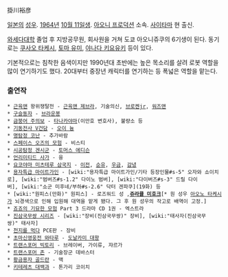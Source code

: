 掛川裕彦

[[일본]]의 [[성우]]. [[1964년]] [[10월 11일]]생. [[아오니 프로덕션]] 소속. [[사이타마]] 현 출신.

[[와세다대학]] 졸업 후 지방공무원, 회사원을 거쳐 도쿄 아오니쥬쿠의 6기생이 된다. 동기로는 [[쿠사오 타케시]], [[토마 유미]], [[야나다 키요유키]] 등이 있다.

기본적으로는 침착한 음색이지만 1990년대 초반에는 높은 목소리를 살려 로봇 역할을 많이 연기하기도 했다. 20대부터 중장년 캐릭터를 연기하는 등 폭넓은 역할을 맡는다. 

=== 출연작 ===
 * [[근육맨]] 왕위쟁탈전 - [[근육맨 제브라]], 기술의신, [[브로켄jr]], [[워즈맨]]
 * [[구슬동자]] - [[브라운봉]]
 * [[금붕어 주의보]] - [[타나카야마]](이만호 변호사), 불량소 등
 * [[기동전사 V건담]] - [[오이 늉]]
 * [[명탐정 코난]] - 추가바람
 * [[스페이스 오즈의 모험]] - 비스티
 * [[시공탐정 겐시군]] - [[토머스 에디슨]]
 * [[언리미티드 사가]] - 융
 * [[요코야마 미츠테루 삼국지]] - [[이전]], [[순유]], [[우금]], [[감녕]]
 * [[용자특급 마이트가인]] - [wiki:"용자특급 마이트가인/기타 등장인물#s-5" 오자와 쇼이치로], [wiki:"범버즈#s-1.2" 다이노 범버], [wiki:"다이버즈#s-3" 드릴 다이버], [wiki:"쇼군 미후네/부하#s-2.6" 닥터 겐파쿠](19화) 등
 * [wiki:"원피스(만화)" 원피스] - 로즈워드 성 ,'''[[쥬라큘 미호크]]'''[* 원 성우 [[아오노 타케시]]가 뇌경색으로 인해 입원해 대역을 맡게 됐다. 그 후 원 성우의 작고로 배역이 고정.]
 * [[죠죠의 기묘한 모험]] Part 3 드라마 CD 1권 - 엑스트라
 * [[진삼국무쌍 시리즈]] - [wiki:"장비(진삼국무쌍)" 장비], [wiki:"태사자(진삼국무쌍)" 태사자]
 * [[천지를 먹다]] PCE판 - 장비
 * [[초마신영웅전 와타루]] - [[도날카미 대왕]]
 * [[트랜스포머 빅토리]] - 브레이버, 가이류, 쟈르가
 * [[트랜스포머 존]] - 기술장군 데바스터
 * [[황금용자 골드란]] - 맥
 * [[키테레츠 대백과]] - 톤가리 코이치
